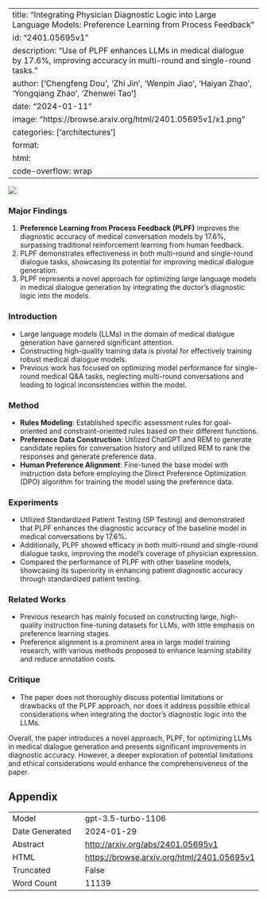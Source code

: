 
---
title: "Integrating Physician Diagnostic Logic into Large Language Models: Preference Learning from Process Feedback"
id: "2401.05695v1"
description: "Use of PLPF enhances LLMs in medical dialogue by 17.6%, improving accuracy in multi-round and single-round tasks."
author: ['Chengfeng Dou', 'Zhi Jin', 'Wenpin Jiao', 'Haiyan Zhao', 'Yongqiang Zhao', 'Zhenwei Tao']
date: "2024-01-11"
image: "https://browse.arxiv.org/html/2401.05695v1/x1.png"
categories: ['architectures']
format:
  html:
    code-overflow: wrap
---

![](https://browse.arxiv.org/html/2401.05695v1/x1.png)

### Major Findings

1. **Preference Learning from Process Feedback (PLPF)** improves the diagnostic accuracy of medical conversation models by 17.6%, surpassing traditional reinforcement learning from human feedback.
2. PLPF demonstrates effectiveness in both multi-round and single-round dialogue tasks, showcasing its potential for improving medical dialogue generation.
3. PLPF represents a novel approach for optimizing large language models in medical dialogue generation by integrating the doctor's diagnostic logic into the models.

### Introduction
- Large language models (LLMs) in the domain of medical dialogue generation have garnered significant attention.
- Constructing high-quality training data is pivotal for effectively training robust medical dialogue models.
- Previous work has focused on optimizing model performance for single-round medical Q&A tasks, neglecting multi-round conversations and leading to logical inconsistencies within the model.

### Method
- **Rules Modeling**: Established specific assessment rules for goal-oriented and constraint-oriented rules based on their different functions.
- **Preference Data Construction**: Utilized ChatGPT and REM to generate candidate replies for conversation history and utilized REM to rank the responses and generate preference data.
- **Human Preference Alignment**: Fine-tuned the base model with instruction data before employing the Direct Preference Optimization (DPO) algorithm for training the model using the preference data.

### Experiments
- Utilized Standardized Patient Testing (SP Testing) and demonstrated that PLPF enhances the diagnostic accuracy of the baseline model in medical conversations by 17.6%.
- Additionally, PLPF showed efficacy in both multi-round and single-round dialogue tasks, improving the model's coverage of physician expression.
- Compared the performance of PLPF with other baseline models, showcasing its superiority in enhancing patient diagnostic accuracy through standardized patient testing.

### Related Works
- Previous research has mainly focused on constructing large, high-quality instruction fine-tuning datasets for LLMs, with little emphasis on preference learning stages.
- Preference alignment is a prominent area in large model training research, with various methods proposed to enhance learning stability and reduce annotation costs.

### Critique
- The paper does not thoroughly discuss potential limitations or drawbacks of the PLPF approach, nor does it address possible ethical considerations when integrating the doctor's diagnostic logic into the LLMs. 

Overall, the paper introduces a novel approach, PLPF, for optimizing LLMs in medical dialogue generation and presents significant improvements in diagnostic accuracy. However, a deeper exploration of potential limitations and ethical considerations would enhance the comprehensiveness of the paper.

## Appendix

|          |          |
|----------|----------|
| Model     | gpt-3.5-turbo-1106       |
| Date Generated     | 2024-01-29       |
| Abstract | [http://arxiv.org/abs/2401.05695v1](http://arxiv.org/abs/2401.05695v1)        |
| HTML     | [https://browse.arxiv.org/html/2401.05695v1](https://browse.arxiv.org/html/2401.05695v1)       |
| Truncated       | False       |
| Word Count       | 11139       |